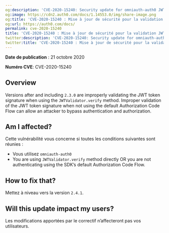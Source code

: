 ```yaml
---
og:description: 'CVE-2020-15240: Security update for omniauth-auth0 JWT validation'
og:image: https://cdn2.auth0.com/docs/1.14553.0/img/share-image.png
og:title: 'CVE-2020-15240 : Mise à jour de sécurité pour la validation JWT omniauth-auth0'
og:url: https://auth0.com/docs/
permalink: cve-2020-15240
title: 'CVE-2020-15240 : Mise à jour de sécurité pour la validation JWT omniauth-auth0'
twitter:description: 'CVE-2020-15240: Security update for omniauth-auth0 JWT validation'
twitter:title: 'CVE-2020-15240 : Mise à jour de sécurité pour la validation JWT omniauth-auth0'
---
```


**Date de publication** : 21 octobre 2020

**Numéro CVE**: CVE-2020-15240

## Overview

Versions after and including `2.3.0` are improperly validating the <Tooltip tip="JSON Web Token (JWT): Standard ID Token format (and often Access Token format) used to represent claims securely between two parties." cta="View Glossary" href="/docs/glossary?term=JWT">JWT</Tooltip> token signature when using the `JWTValidator.verify` method. Improper validation of the JWT token signature when not using the default Authorization Code Flow can allow an attacker to bypass authentication and authorization.

## Am I affected?

Cette vulnérabilité vous concerne si toutes les conditions suivantes sont réunies :

* Vous utilisez `omniauth-auth0`
* You are using `JWTValidator.verify` method directly OR you are not authenticating using the SDK’s default Authorization Code Flow.

## How to fix that?

Mettez à niveau vers la version `2.4.1`.

## Will this update impact my users?

Les modifications apportées par le correctif n’affecteront pas vos utilisateurs.